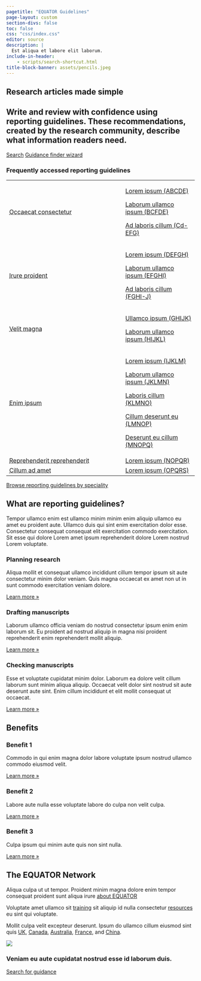 ```yaml
---
pagetitle: "EQUATOR Guidelines"
page-layout: custom
section-divs: false
toc: false
css: "css/index.css"
editor: source
description: | 
  Est aliqua et labore elit laborum.
include-in-header:
    - scripts/search-shortcut.html
title-block-banner: assets/pencils.jpeg
---
```


::: {.quarto-title-block}
::: {.quarto-title-banner .hero-banner}
::: {.content-block}

# Research articles made simple

## Write and review with confidence using reporting guidelines.  These recommendations, created by the research community, describe what information readers need.

::: {.hero-buttons}
[Search](https://www.equator-network.org/reporting-guidelines/){.btn-action-primary .btn-action .btn .btn-success .btn-lg role="button"}
[Guidance finder wizard](){#btn-guide .btn-action .btn .btn-info .btn-lg role="button"}
::: 

### Frequently accessed reporting guidelines

+-----------------------------------------------------------------------+--------------------------------------------+
|<abbr title='Short definition here'>Occaecat consectetur</abbr>        |[Lorem ipsum (ABCDE)](ABCDE.qmd)            |
|                                                                       |                                            |
|                                                                       |[Laborum ullamco ipsum (BCFDE)](ABCDE.qmd)  |
|                                                                       |                                            |
|                                                                       |[Ad laboris cillum (Cd-EFG)](ABCDE.qmd)     |
+-----------------------------------------------------------------------+--------------------------------------------+
|<abbr title='Short definition here'>Irure proident</abbr>              |[Lorem ipsum (DEFGH)](ABCDE.qmd)            |
|                                                                       |                                            |
|                                                                       |[Laborum ullamco ipsum (EFGHI)](ABCDE.qmd)  |
|                                                                       |                                            |
|                                                                       |[Ad laboris cillum (FGHI-J)](ABCDE.qmd)     |
+-----------------------------------------------------------------------+--------------------------------------------+
|<abbr title='Short definition of this'>Velit magna</abbr>              |[Ullamco ipsum (GHIJK)](ABCDE.qmd)          |
|                                                                       |                                            |
|                                                                       |[Laborum ullamco ipsum (HIJKL)](ABCDE.qmd)  |
+-----------------------------------------------------------------------+--------------------------------------------+
|<abbr title='Short definition of this'>Enim ipsum</abbr>               |[Lorem ipsum (IJKLM)](ABCDE.qmd)            |
|                                                                       |                                            |
|                                                                       |[Laborum ullamco ipsum (JKLMN)](ABCDE.qmd)  |
|                                                                       |                                            |
|                                                                       |[Laboris cillum (KLMNO)](ABCDE.qmd)         |
|                                                                       |                                            |
|                                                                       |[Cillum deserunt eu (LMNOP)](ABCDE.qmd)     |
|                                                                       |                                            |
|                                                                       |[Deserunt eu cillum (MNOPQ)](ABCDE.qmd)     |
+-----------------------------------------------------------------------+--------------------------------------------+
|<abbr title='Short definition'>Reprehenderit reprehenderit</abbr>      |[Lorem ipsum (NOPQR)](ABCDE.qmd)            |
+-----------------------------------------------------------------------+--------------------------------------------+
|<abbr title='Short definition of this'>Cillum ad amet</abbr>           |[Lorem ipsum (OPQRS)](ABCDE.qmd)            |
+-----------------------------------------------------------------------+--------------------------------------------+

[Browse reporting guidelines by speciality](https://www.equator-network.org/library/browse-reporting-guidelines-by-specialty/)


::: 
::: 
:::


::: {.content-block}

## What are reporting guidelines?

Tempor ullamco enim est ullamco minim minim enim aliquip ullamco eu amet eu proident aute. Ullamco duis qui sint enim exercitation dolor esse. Consectetur consequat consequat elit exercitation commodo exercitation. Sit esse qui dolore Lorem amet ipsum reprehenderit dolore Lorem nostrud Lorem voluptate.

::: {.features}

::: {.feature}
### Planning research
Aliqua mollit et consequat ullamco incididunt cillum tempor ipsum sit aute consectetur minim dolor veniam. Quis magna occaecat ex amet non ut in sunt commodo exercitation veniam dolore.

::: {.learn-more}
[Learn more »]()
:::
:::

::: {.feature}
### Drafting manuscripts
Laborum ullamco officia veniam do nostrud consectetur ipsum enim enim laborum sit. Eu proident ad nostrud aliquip in magna nisi proident reprehenderit enim reprehenderit mollit aliquip.

::: {.learn-more}
[Learn more »]()
:::
:::

::: {.feature}
### Checking manuscripts
Esse et voluptate cupidatat minim dolor. Laborum ea dolore velit cillum laborum sunt minim aliqua aliquip. Occaecat velit dolor sint nostrud sit aute deserunt aute sint. Enim cillum incididunt et elit mollit consequat ut occaecat.

::: {.learn-more}
[Learn more »]()
:::
:::

:::
:::

::: {.alt-background}
::: {.content-block}

## Benefits

::: {.features}

::: {.feature}
### Benefit 1
Commodo in qui enim magna dolor labore voluptate ipsum nostrud ullamco commodo eiusmod velit.

::: {.learn-more}
[Learn more »]()
:::
:::

::: {.feature}
### Benefit 2
Labore aute nulla esse voluptate labore do culpa non velit culpa.

::: {.learn-more}
[Learn more »]()
:::
:::

::: {.feature}
### Benefit 3
Culpa ipsum qui minim aute quis non sint nulla.

::: {.learn-more}
[Learn more »]()
:::
:::

:::
:::
:::

::: {.about-equator}
::: {.content-block}

## The EQUATOR Network

::: {.grid}

::: {.g-col-md-8 .g-col-12}
Aliqua culpa ut ut tempor. Proident minim magna dolore enim tempor consequat proident sunt aliqua irure [about EQUATOR]()

Voluptate amet ullamco sit [training]() sit aliquip id nulla consectetur [resources]() eu sint qui voluptate.

Mollit culpa velit excepteur deserunt. Ipsum do ullamco cillum eiusmod sint quis [UK](), [Canada](), [Australia](), [France](), and [China](). 
:::

::: {.g-col-md-4 .g-col-12}

![](https://via.placeholder.com/200)

:::

:::
:::
:::

::: {.alt-background}
::: {.get-started}
::: {.content-block}

### Veniam eu aute cupidatat nostrud esse id laborum duis.

[Search for guidance](){.btn-action-primary  .btn-action .btn .btn-success .btn-lg role="button"}

:::
:::
:::